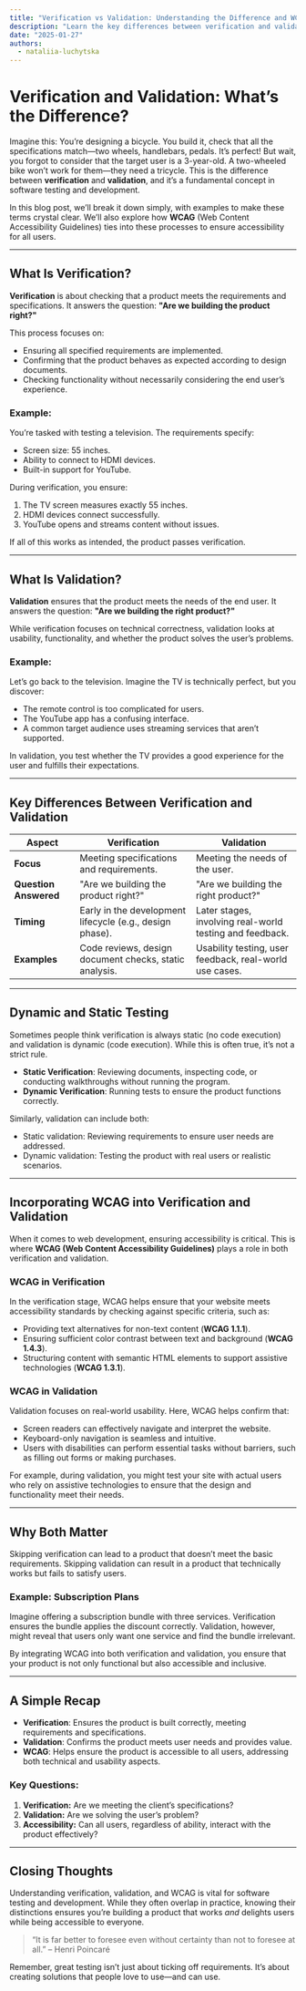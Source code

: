 ```yaml
---
title: "Verification vs Validation: Understanding the Difference and WCAG’s Role in Accessibility"
description: "Learn the key differences between verification and validation in software testing, and discover how WCAG ensures accessibility for all users."
date: "2025-01-27"
authors:
  - nataliia-luchytska
---
```



# Verification and Validation: What’s the Difference?

Imagine this: You’re designing a bicycle. You build it, check that all the specifications match—two wheels, handlebars, pedals. It’s perfect! But wait, you forgot to consider that the target user is a 3-year-old. A two-wheeled bike won’t work for them—they need a tricycle. This is the difference between **verification** and **validation**, and it’s a fundamental concept in software testing and development.

In this blog post, we’ll break it down simply, with examples to make these terms crystal clear. We’ll also explore how **WCAG** (Web Content Accessibility Guidelines) ties into these processes to ensure accessibility for all users.

---

## What Is Verification?

**Verification** is about checking that a product meets the requirements and specifications. It answers the question: **"Are we building the product right?"**

This process focuses on:
- Ensuring all specified requirements are implemented.
- Confirming that the product behaves as expected according to design documents.
- Checking functionality without necessarily considering the end user’s experience.

### Example:
You’re tasked with testing a television. The requirements specify:
- Screen size: 55 inches.
- Ability to connect to HDMI devices.
- Built-in support for YouTube.

During verification, you ensure:
1. The TV screen measures exactly 55 inches.
2. HDMI devices connect successfully.
3. YouTube opens and streams content without issues.

If all of this works as intended, the product passes verification.

---

## What Is Validation?

**Validation** ensures that the product meets the needs of the end user. It answers the question: **"Are we building the right product?"**

While verification focuses on technical correctness, validation looks at usability, functionality, and whether the product solves the user’s problems.

### Example:
Let’s go back to the television. Imagine the TV is technically perfect, but you discover:
- The remote control is too complicated for users.
- The YouTube app has a confusing interface.
- A common target audience uses streaming services that aren’t supported.

In validation, you test whether the TV provides a good experience for the user and fulfills their expectations.

---

## Key Differences Between Verification and Validation

| **Aspect**            | **Verification**                                              | **Validation**                                              |
|------------------------|--------------------------------------------------------------|------------------------------------------------------------|
| **Focus**             | Meeting specifications and requirements.                     | Meeting the needs of the user.                             |
| **Question Answered** | "Are we building the product right?"                         | "Are we building the right product?"                      |
| **Timing**            | Early in the development lifecycle (e.g., design phase).     | Later stages, involving real-world testing and feedback.   |
| **Examples**          | Code reviews, design document checks, static analysis.       | Usability testing, user feedback, real-world use cases.    |

---

## Dynamic and Static Testing

Sometimes people think verification is always static (no code execution) and validation is dynamic (code execution). While this is often true, it’s not a strict rule.

- **Static Verification**: Reviewing documents, inspecting code, or conducting walkthroughs without running the program.
- **Dynamic Verification**: Running tests to ensure the product functions correctly.

Similarly, validation can include both:
- Static validation: Reviewing requirements to ensure user needs are addressed.
- Dynamic validation: Testing the product with real users or realistic scenarios.

---

## Incorporating WCAG into Verification and Validation

When it comes to web development, ensuring accessibility is critical. This is where **WCAG (Web Content Accessibility Guidelines)** plays a role in both verification and validation.

### WCAG in Verification
In the verification stage, WCAG helps ensure that your website meets accessibility standards by checking against specific criteria, such as:
- Providing text alternatives for non-text content (**WCAG 1.1.1**).
- Ensuring sufficient color contrast between text and background (**WCAG 1.4.3**).
- Structuring content with semantic HTML elements to support assistive technologies (**WCAG 1.3.1**).

### WCAG in Validation
Validation focuses on real-world usability. Here, WCAG helps confirm that:
- Screen readers can effectively navigate and interpret the website.
- Keyboard-only navigation is seamless and intuitive.
- Users with disabilities can perform essential tasks without barriers, such as filling out forms or making purchases.

For example, during validation, you might test your site with actual users who rely on assistive technologies to ensure that the design and functionality meet their needs.

---

## Why Both Matter

Skipping verification can lead to a product that doesn’t meet the basic requirements. Skipping validation can result in a product that technically works but fails to satisfy users.

### Example: Subscription Plans
Imagine offering a subscription bundle with three services. Verification ensures the bundle applies the discount correctly. Validation, however, might reveal that users only want one service and find the bundle irrelevant.

By integrating WCAG into both verification and validation, you ensure that your product is not only functional but also accessible and inclusive.

---

## A Simple Recap

- **Verification**: Ensures the product is built correctly, meeting requirements and specifications.
- **Validation**: Confirms the product meets user needs and provides value.
- **WCAG**: Helps ensure the product is accessible to all users, addressing both technical and usability aspects.

### Key Questions:
1. **Verification:** Are we meeting the client’s specifications?
2. **Validation:** Are we solving the user’s problem?
3. **Accessibility:** Can all users, regardless of ability, interact with the product effectively?

---

## Closing Thoughts

Understanding verification, validation, and WCAG is vital for software testing and development. While they often overlap in practice, knowing their distinctions ensures you’re building a product that works *and* delights users while being accessible to everyone.

> “It is far better to foresee even without certainty than not to foresee at all.” – Henri Poincaré

Remember, great testing isn’t just about ticking off requirements. It’s about creating solutions that people love to use—and can use.
